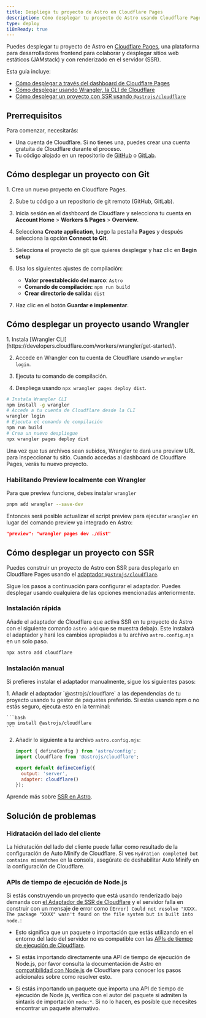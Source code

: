 ```yaml
---
title: Despliega tu proyecto de Astro en Cloudflare Pages
description: Cómo desplegar tu proyecto de Astro usando Cloudflare Pages.
type: deploy
i18nReady: true
---
```


Puedes desplegar tu proyecto de Astro en [Cloudflare Pages](https://pages.cloudflare.com/), una plataforma para desarrolladores frontend para colaborar y desplegar sitios web estáticos (JAMstack) y con renderizado en el servidor (SSR).

Esta guía incluye:

- [Cómo desplegar a través del dashboard de Cloudflare Pages](#cómo-desplegar-un-proyecto-con-git)
- [Cómo desplegar usando Wrangler, la CLI de Cloudflare](#cómo-desplegar-un-proyecto-usando-wrangler)
- [Cómo desplegar un proyecto con SSR usando `@astrojs/cloudflare`](#cómo-desplegar-un-proyecto-con-ssr)

## Prerrequisitos

Para comenzar, necesitarás:

- Una cuenta de Cloudflare. Si no tienes una, puedes crear una cuenta gratuita de Cloudflare durante el proceso.
- Tu código alojado en un repositorio de [GitHub](https://github.com/) o [GitLab](https://about.gitlab.com/).

## Cómo desplegar un proyecto con Git

<Steps>
1. Crea un nuevo proyecto en Cloudflare Pages.

2. Sube tu código a un repositorio de git remoto (GitHub, GitLab).

3. Inicia sesión en el dashboard de Cloudflare y selecciona tu cuenta en **Account Home** > **Workers & Pages** > **Overview**.

4. Selecciona **Create application**, luego la pestaña **Pages** y después selecciona la opción **Connect to Git**.

5. Selecciona el proyecto de git que quieres desplegar y haz clic en **Begin setup**

6. Usa los siguientes ajustes de compilación:

    - **Valor preestablecido del marco**: `Astro`
    - **Comando de compilación:** `npm run build`
    - **Crear directorio de salida:** `dist`

7. Haz clic en el botón **Guardar e implementar**.
</Steps>

## Cómo desplegar un proyecto usando Wrangler

<Steps>
1. Instala [Wrangler CLI](https://developers.cloudflare.com/workers/wrangler/get-started/).

2. Accede en Wrangler con tu cuenta de Cloudflare usando `wrangler login`.

3. Ejecuta tu comando de compilación.

4. Despliega usando `npx wrangler pages deploy dist`.
</Steps>

```bash
# Instala Wrangler CLI
npm install -g wrangler
# Accede a tu cuenta de Cloudflare desde la CLI
wrangler login
# Ejecuta el comando de compilación
npm run build
# Crea un nuevo despliegue
npx wrangler pages deploy dist
```

Una vez que tus archivos sean subidos, Wrangler te dará una preview URL para inspeccionar tu sitio. Cuando accedas al dashboard de Cloudflare Pages, verás tu nuevo proyecto.

### Habilitando Preview localmente con Wrangler

Para que preview funcione, debes instalar `wrangler`

```bash
pnpm add wrangler --save-dev
```

Entonces será posible actualizar el script preview para ejecutar `wrangler` en lugar del comando preview ya integrado en Astro:

```json title="package.json"
"preview": "wrangler pages dev ./dist"
```

## Cómo desplegar un proyecto con SSR

Puedes construir un proyecto de Astro con SSR para desplegarlo en Cloudflare Pages usando el [adaptador `@astrojs/cloudflare`](/es/guides/integrations-guide/cloudflare/).

Sigue los pasos a continuación para configurar el adaptador. Puedes desplegar usando cualquiera de las opciones mencionadas anteriormente.

### Instalación rápida

Añade el adaptador de Cloudflare que activa SSR en tu proyecto de Astro con el siguiente comando `astro add` que se muestra debajo. Este instalará el adaptador y hará los cambios apropiados a tu archivo `astro.config.mjs` en un solo paso.

```bash
npx astro add cloudflare
```
### Instalación manual

Si prefieres instalar el adaptador manualmente, sigue los siguientes pasos:

<Steps>
1. Añadir el adaptador `@astrojs/cloudflare` a las dependencias de tu proyecto usando tu gestor de paquetes preferido. Si estás usando npm o no estás seguro, ejecuta esto en la terminal:


    ```bash
    npm install @astrojs/cloudflare
    ```

2. Añadir lo siguiente a tu archivo `astro.config.mjs`:

    ```js title="astro.config.mjs" ins={2, 5-6}
    import { defineConfig } from 'astro/config';
    import cloudflare from '@astrojs/cloudflare';

    export default defineConfig({
      output: 'server',
      adapter: cloudflare()
    });
    ```
</Steps>

<ReadMore>Aprende más sobre [SSR en Astro](/es/guides/server-side-rendering/).</ReadMore>

## Solución de problemas

### Hidratación del lado del cliente

La hidratación del lado del cliente puede fallar como resultado de la configuración de Auto Minify de Cloudflare. Si ves `Hydration completed but contains mismatches` en la consola, asegúrate de deshabilitar Auto Minify en la configuración de Cloudflare.

### APIs de tiempo de ejecución de Node.js

Si estás construyendo un proyecto que está usando renderizado bajo demanda con [el Adaptador de SSR de Cloudflare](/es/guides/integrations-guide/cloudflare/) y el servidor falla en construir con un mensaje de error como `[Error] Could not resolve "XXXX. The package "XXXX" wasn't found on the file system but is built into node.`:

- Esto significa que un paquete o importación que estás utilizando en el entorno del lado del servidor no es compatible con las [APIs de tiempo de ejecución de Cloudflare](https://developers.cloudflare.com/workers/runtime-apis/nodejs/).

- Si estás importando directamente una API de tiempo de ejecución de Node.js, por favor consulta la documentación de Astro en [compatibilidad con Node.js](/es/guides/integrations-guide/cloudflare/#compatibilidad-con-nodejs) de Cloudflare para conocer los pasos adicionales sobre como resolver esto.

- Si estás importando un paquete que importa una API de tiempo de ejecución de Node.js, verifica con el autor del paquete si admiten la sintaxis de importación `node:*`. Si no lo hacen, es posible que necesites encontrar un paquete alternativo.
